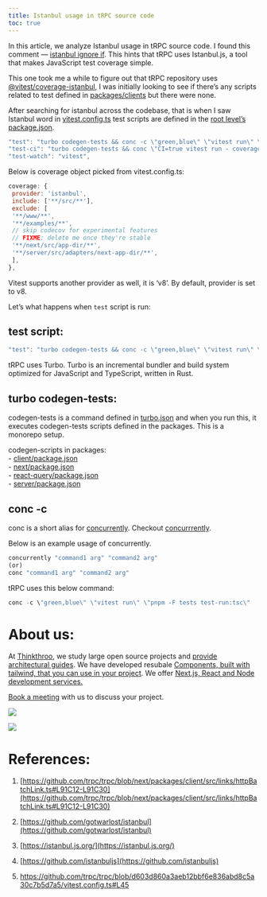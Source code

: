 ```yaml
---
title: Istanbul usage in tRPC source code
toc: true
---
```


In this article, we analyze Istanbul usage in tRPC source code. I found this comment — [istanbul ignore if](https://github.com/trpc/trpc/blob/next/packages/client/src/links/httpBatchLink.ts#L91C12-L91C30). This hints that tRPC uses Istanbul.js, a tool that makes JavaScript test coverage simple.

This one took me a while to figure out that tRPC repository uses [@vitest/coverage-istanbul](https://vitest.dev/guide/coverage), I was initially looking to see if there’s any scripts related to test defined in [packages/clients](https://github.com/trpc/trpc/blob/next/packages/client/src/links/httpBatchLink.ts#L91C12-L91C30) but there were none.

After searching for istanbul across the codebase, that is when I saw Istanbul word in [vitest.config.ts](https://github.com/trpc/trpc/blob/d603d860a3aeb12bbf6e836abd8c5a30c7b5d7a5/vitest.config.ts#L45) test scripts are defined in the [root level’s package.json](https://github.com/trpc/trpc/blob/next/package.json).

```javascript
"test": "turbo codegen-tests && conc -c \"green,blue\" \"vitest run\" \"pnpm -F tests test-run:tsc\"",
"test-ci": "turbo codegen-tests && conc \"CI=true vitest run - coverage\" \"pnpm -F tests test-run:tsc\"",
"test-watch": "vitest",
```

Below is coverage object picked from vitest.config.ts:

```javascript
coverage: {
 provider: 'istanbul',
 include: ['**/src/**'],
 exclude: [
 '**/www/**',
 '**/examples/**',
 // skip codecov for experimental features
 // FIXME: delete me once they're stable
 '**/next/src/app-dir/**',
 '**/server/src/adapters/next-app-dir/**',
 ],
},
```

Vitest supports another provider as well, it is ‘v8’. By default, provider is set to v8.

Let’s what happens when `test` script is run:

## **test script:**

```javascript
"test": "turbo codegen-tests && conc -c \"green,blue\" \"vitest run\" \"pnpm -F tests test-run:tsc\"",
```

tRPC uses Turbo. Turbo is an incremental bundler and build system optimized for JavaScript and TypeScript, written in Rust.

## **turbo codegen-tests:**

codegen-tests is a command defined in [turbo.json](https://github.com/trpc/trpc/blob/next/turbo.json#L19) and when you run this, it executes codegen-tests scripts defined in the packages. This is a monorepo setup.

codegen-scripts in packages:  
\- [client/package.json](https://github.com/trpc/trpc/blob/next/packages/client/package.json#L27)  
\- [next/package.json](https://github.com/trpc/trpc/blob/next/packages/next/package.json#L28)  
\- [react-query/package.json](https://github.com/trpc/trpc/blob/next/packages/react-query/package.json#L19)  
\- [server/package.json](https://github.com/trpc/trpc/blob/next/packages/server/package.json#L19)

## **conc -c**

conc is a short alias for [concurrently](https://www.npmjs.com/package/concurrently#usage). Checkout [concurrrently](https://www.npmjs.com/package/concurrently#usage).

Below is an example usage of concurrently.

```javascript
concurrently "command1 arg" "command2 arg"
(or)
conc "command1 arg" "command2 arg"
```

tRPC uses this below command:

```javascript
conc -c \"green,blue\" \"vitest run\" \"pnpm -F tests test-run:tsc\"
```

# **About us:**

At [Thinkthroo](https://thinkthroo.com/), we study large open source projects and [provide architectural guides](https://app.thinkthroo.com/architecture). We have developed resubale [Components, built with tailwind, that you can use in your project](https://thinkthroo.com/components). We offer [Next.js, React and Node development services.](https://thinkthroo.com/components)

[Book a meeting](https://cal.com/team-thinkthroo-dxiovj/consultation?date=2024-10-19&month=2024-10) with us to discuss your project.

![](https://miro.medium.com/v2/resize:fit:875/0*GpcLZVm5e_Dwf8tn.png)

![](https://miro.medium.com/v2/resize:fit:875/0*lePdQLioYoaQOt1E.png)

# **References:**

1. [https://github.com/trpc/trpc/blob/next/packages/client/src/links/httpBatchLink.ts#L91C12-L91C30](https://github.com/trpc/trpc/blob/next/packages/client/src/links/httpBatchLink.ts#L91C12-L91C30)
    
2. [https://github.com/gotwarlost/istanbul](https://github.com/gotwarlost/istanbul)
    
3. [https://istanbul.js.org/](https://istanbul.js.org/)
    
4. [https://github.com/istanbuljs](https://github.com/istanbuljs)
    
5. https://github.com/trpc/trpc/blob/d603d860a3aeb12bbf6e836abd8c5a30c7b5d7a5/vitest.config.ts#L45
